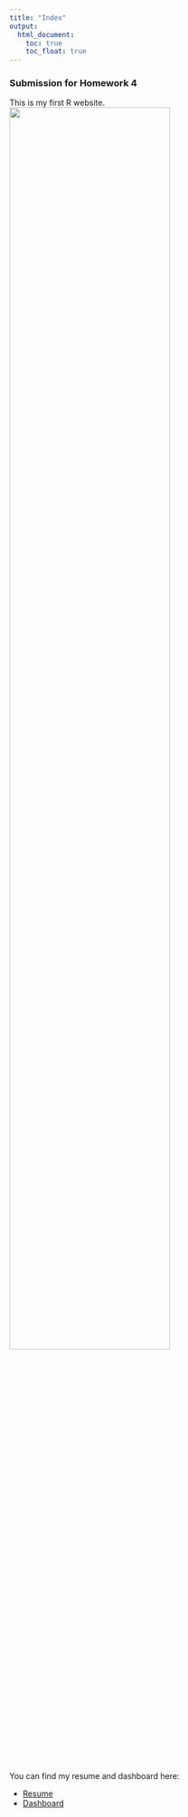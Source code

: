 ```yaml
---
title: "Index"
output: 
  html_document:
    toc: true                
    toc_float: true        
---
```


### Submission for Homework 4

This is my first R website. 
<img src="images/duck.jpg" style="width:75%">

You can find my resume and dashboard here:

* [Resume](resume.html)
* [Dashboard](dashboard.html)